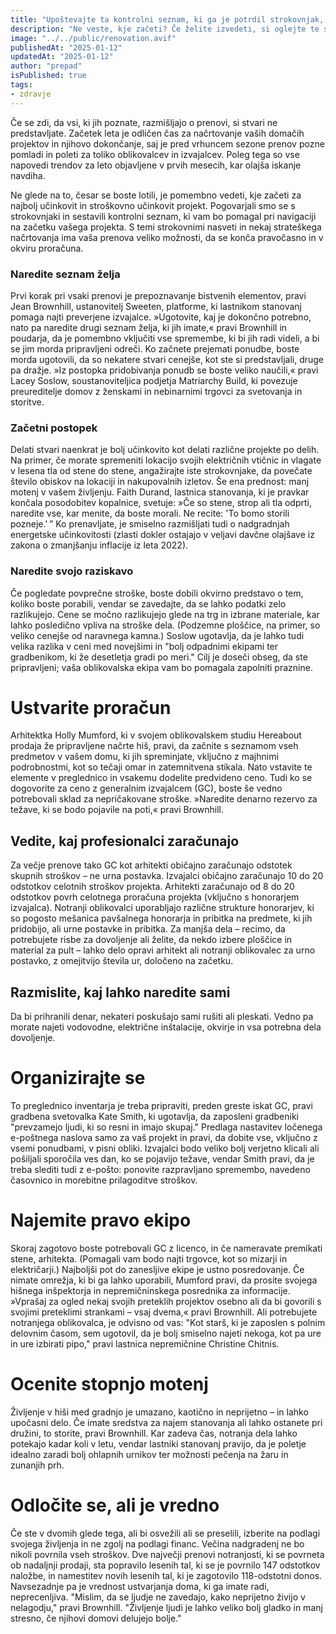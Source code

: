 ```yaml
---
title: "Upoštevajte ta kontrolni seznam, ki ga je potrdil strokovnjak, da se izognete obžalovanju obnove"
description: "Ne veste, kje začeti? Če želite izvedeti, si oglejte te strokovne nasvete."
image: "../../public/renovation.avif"
publishedAt: "2025-01-12"
updatedAt: "2025-01-12"
author: "prepad"
isPublished: true
tags: 
- zdravje
---
```




Če se zdi, da vsi, ki jih poznate, razmišljajo o prenovi, si stvari ne predstavljate. Začetek leta je odličen čas za načrtovanje vaših domačih projektov in njihovo dokončanje, 
saj je pred vrhuncem sezone prenov pozne pomladi in poleti za toliko oblikovalcev in izvajalcev. 
Poleg tega so vse napovedi trendov za leto objavljene v prvih mesecih, kar olajša iskanje navdiha.

Ne glede na to, česar se boste lotili, je pomembno vedeti, kje začeti za najbolj učinkovit in stroškovno učinkovit projekt. 
Pogovarjali smo se s strokovnjaki in sestavili kontrolni seznam, ki vam bo pomagal pri navigaciji na začetku vašega projekta. 
S temi strokovnimi nasveti in nekaj strateškega načrtovanja ima vaša prenova veliko možnosti, da se konča pravočasno in v okviru proračuna.


### Naredite seznam želja

Prvi korak pri vsaki prenovi je prepoznavanje bistvenih elementov, pravi Jean Brownhill, ustanovitelj Sweeten, platforme, 
ki lastnikom stanovanj pomaga najti preverjene izvajalce. »Ugotovite, kaj je dokončno potrebno, nato pa naredite drugi seznam želja, ki jih imate,« pravi Brownhill in poudarja, 
da je pomembno vključiti vse spremembe, ki bi jih radi videli, a bi se jim morda pripravljeni odreči. Ko začnete prejemati ponudbe, boste morda ugotovili, da so nekatere stvari cenejše,
 kot ste si predstavljali, druge pa dražje. »Iz postopka pridobivanja ponudb se boste veliko naučili,« pravi Lacey Soslow, soustanoviteljica podjetja Matriarchy Build, 
ki povezuje preureditelje domov z ženskami in nebinarnimi trgovci za svetovanja in storitve.


### Začetni postopek

Delati stvari naenkrat je bolj učinkovito kot delati različne projekte po delih. 
Na primer, če morate spremeniti lokacijo svojih električnih vtičnic in vlagate v lesena tla od stene do stene, angažirajte iste strokovnjake, 
da povečate število obiskov na lokaciji in nakupovalnih izletov. Še ena prednost: manj motenj v vašem življenju. Faith Durand, lastnica stanovanja, 
ki je pravkar končala posodobitev kopalnice, svetuje: »Če so stene, strop ali tla odprti, naredite vse, kar menite, da boste morali. Ne recite: 'To bomo storili pozneje.' ”
 Ko prenavljate, je smiselno razmišljati tudi o nadgradnjah energetske učinkovitosti (zlasti dokler ostajajo v veljavi davčne olajšave iz zakona o zmanjšanju inflacije iz leta 2022).


### Naredite svojo raziskavo

Če pogledate povprečne stroške, boste dobili okvirno predstavo o tem, koliko boste porabili, vendar se zavedajte, da se lahko podatki zelo razlikujejo. 
Cene se močno razlikujejo glede na trg in izbrane materiale, kar lahko posledično vpliva na stroške dela. (Podzemne ploščice, na primer, 
so veliko cenejše od naravnega kamna.) Soslow ugotavlja, da je lahko tudi velika razlika v ceni med novejšimi in "bolj odpadnimi ekipami ter gradbenikom, 
ki že desetletja gradi po meri." Cilj je doseči obseg, da ste pripravljeni; vaša oblikovalska ekipa vam bo pomagala zapolniti praznine.


# Ustvarite proračun

Arhitektka Holly Mumford, ki v svojem oblikovalskem studiu Hereabout prodaja že pripravljene načrte hiš, pravi, da začnite s seznamom vseh predmetov v vašem domu, 
ki jih spreminjate, vključno z majhnimi podrobnostmi, kot so tečaji omar in zatemnitvena stikala. Nato vstavite te elemente v preglednico in vsakemu dodelite predvideno ceno. 
Tudi ko se dogovorite za ceno z generalnim izvajalcem (GC), boste še vedno potrebovali sklad za nepričakovane stroške. »Naredite denarno rezervo za težave, 
ki se bodo pojavile na poti,« pravi Brownhill.

## Vedite, kaj profesionalci zaračunajo

Za večje prenove tako GC kot arhitekti običajno zaračunajo odstotek skupnih stroškov – ne urna postavka. Izvajalci običajno zaračunajo 10 do 20 odstotkov celotnih stroškov projekta. 
Arhitekti zaračunajo od 8 do 20 odstotkov povrh celotnega proračuna projekta (vključno s honorarjem izvajalca). Notranji oblikovalci uporabljajo različne strukture honorarjev, ki so pogosto mešanica pavšalnega honorarja in pribitka na predmete, ki jih pridobijo,
ali urne postavke in pribitka. Za manjša dela – recimo, da potrebujete risbe za dovoljenje ali želite, da nekdo izbere ploščice in material za pult – lahko delo opravi arhitekt ali notranji oblikovalec za urno postavko, z omejitvijo števila ur, določeno na začetku.

## Razmislite, kaj lahko naredite sami

Da bi prihranili denar, nekateri poskušajo sami rušiti ali pleskati. Vedno pa morate najeti vodovodne, električne inštalacije, okvirje in vsa potrebna dela
dovoljenje.

# Organizirajte se

To preglednico inventarja je treba pripraviti, preden greste iskat GC, pravi gradbena svetovalka Kate Smith, ki ugotavlja, 
da zaposleni gradbeniki "prevzamejo ljudi, ki so resni in imajo skupaj." Predlaga nastavitev ločenega e-poštnega naslova samo za vaš projekt in pravi, 
da dobite vse, vključno z vsemi ponudbami, v pisni obliki. Izvajalci bodo veliko bolj verjetno klicali ali pošiljali sporočila ves dan, ko se pojavijo težave, vendar Smith pravi, 
da je treba slediti tudi z e-pošto: ponovite razpravljano spremembo, navedeno časovnico in morebitne prilagoditve stroškov.

# Najemite pravo ekipo

Skoraj zagotovo boste potrebovali GC z licenco, in če nameravate premikati stene, arhitekta. 
(Pomagali vam bodo najti trgovce, kot so mizarji in električarji.) Najboljši
pot do zanesljive ekipe je ustno posredovanje. Če nimate omrežja, ki bi ga lahko uporabili, 
Mumford pravi, da prosite svojega hišnega inšpektorja in nepremičninskega posrednika za informacije. »Vprašaj za ogled
nekaj svojih preteklih projektov osebno ali da bi govorili s svojimi preteklimi strankami – vsaj dvema,« pravi Brownhill. 
Ali potrebujete notranjega oblikovalca, je odvisno od vas: "Kot starš, ki je zaposlen s polnim delovnim časom, sem ugotovil, da je bolj smiselno najeti nekoga, 
kot pa ure in ure izbirati pipo," pravi lastnica nepremičnine Christine Chitnis.

# Ocenite stopnjo motenj

Življenje v hiši med gradnjo je umazano, kaotično in neprijetno – in lahko upočasni delo. 
Če imate sredstva za najem stanovanja ali lahko ostanete pri družini, to storite, pravi Brownhill. 
Kar zadeva čas, notranja dela lahko potekajo kadar koli v letu, 
vendar lastniki stanovanj pravijo, da je poletje idealno zaradi bolj ohlapnih urnikov ter možnosti pečenja na žaru in zunanjih prh.

# Odločite se, ali je vredno

Če ste v dvomih glede tega, ali bi osvežili ali se preselili, izberite na podlagi svojega življenja in ne zgolj na podlagi financ.
 Večina nadgradenj ne bo nikoli povrnila vseh stroškov. Dve največji prenovi notranjosti, ki se povrneta ob nadaljnji prodaji, sta popravilo lesenih tal, 
 ki se je povrnilo 147 odstotkov naložbe, in namestitev novih lesenih tal, ki je zagotovilo 118-odstotni donos. Navsezadnje pa je vrednost ustvarjanja doma, 
 ki ga imate radi, neprecenljiva. "Mislim, da se ljudje ne zavedajo, kako neprijetno živijo v nelagodju," pravi Brownhill. 
"Življenje ljudi je lahko veliko bolj gladko in manj stresno, če njihovi domovi delujejo bolje."